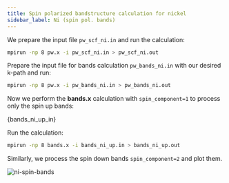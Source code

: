 ```yaml
---
title: Spin polarized bandstructure calculation for nickel
sidebar_label: Ni (spin pol. bands)
---
```

We prepare the input file `pw_scf_ni.in` and run the calculation:
```bash
mpirun -np 8 pw.x -i pw_scf_ni.in > pw_scf_ni.out
```

Prepare the input file for bands calculation `pw_bands_ni.in` with our desired
k-path and run:
```bash
mpirun -np 8 pw.x -i pw_bands_ni.in > pw_bands_ni.out
```

Now we perform the **bands.x** calculation with `spin_component=1` to process
only the spin up bands:


<CodeBlock language="bash" title="src/ni/bands_ni_up.in" showLineNumbers>{bands_ni_up_in}</CodeBlock>

Run the calculation:
```bash
mpirun -np 8 bands.x -i bands_ni_up.in > bands_ni_up.out
```
Similarly, we process the spin down bands `spin_component=2` and plot them.

<picture>
  <source type="image/webp" srcSet={require("/img/ni-spin-bands.webp").default} />
  <img src={require("/img/ni-spin-bands.png").default} alt="ni-spin-bands" />
</picture>

